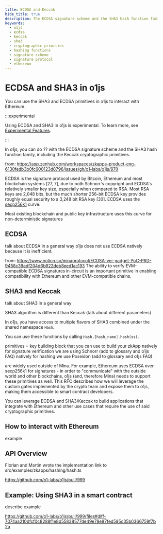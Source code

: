 ```yaml
---
title: ECDSA and Keccak
hide_title: true
description: The ECDSA signature scheme and the SHA3 hash function family, including the Keccak cryptographic primitives.  
keywords:
  - o1js
  - ecdsa
  - keccak
  - sha3
  - cryptographic primities
  - hashing functions
  - signature scheme
  - signature protocol
  - ethereum
---
```


# ECDSA and SHA3 in o1js

You can use the SHA3 and ECDSA primitives in o1js to interact with Ethereum.

:::experimental

Using ECDSA and SHA3 in o1js is experimental. To learn more, see [Experimental Features](/zkapps/experimental).

:::

In o1js, you can do ?? with  the ECDSA signature scheme and the SHA3 hash function family, including the Keccak cryptographic primitives. 

from: https://app.zenhub.com/workspaces/zkapps-product-eng-6130fedb3b0fc600123d8796/issues/gh/o1-labs/o1js/970 

ECDSA is the signature protocol used by Bitcoin, Ethereum and most blockchain
systems [27, 7], due to both Schnorr's copyright and ECDSA's relatively smaller key
size, especially when compared to RSA. Most RSA keys are 2,048 bits, but the much
shorter 256-bit ECDSA key provides roughly equal security to a 3,248 bit RSA key
[30].
ECDSA uses the [secp256k1](/glossary#secp256k1) curve.

Most existing blockchain and public key infrastructure uses this curve
for non-deterministic signatures 


## ECDSA

talk about ECDSA in a general way 
o1js does not use ECDSA natively because it is inefficient. 

from: https://www.notion.so/minaprotocol/ECDSA-ver-gadget-PoC-PRD-9458c38adf204d6b922deb8eed1ac193 
The ability to verify EVM-compatible ECDSA signatures in-circuit is an important primitive in enabling compatibility with Ethereum and other EVM-compatible chains. 

## SHA3 and Keccak

talk about SHA3 in a general way

SHA3 algorithm is different than Keccak (talk about different parameters)


In o1js, you have access to multiple flavors of SHA3 combined under the shared namespace `Hash`. 

You can use these functions by calling `Hash.[hash_name].hash(xs)`. 


primitives = key building block that you can use to build your zkApp 
natively for signature verification we are using Schnorr (add to glossary and o1js FAQ)
natively for hashing we use Poseidon (add to glossary and o1js FAQ)

are widely used outside of Mina. For example, Ethereum uses ECDSA over secp256k1 for signatures - in order to "communicate" with the outside world and other blockchains, o1js (and, therefore Mina) needs to support these primitives as well. This RFC describes how we will leverage the custom gates implemented by the crypto team and expose them to o1js, making them accessible to smart contract developers.

You can leverage ECDSA and SHA3/Keccak to build applications that integrate with Ethereum and other use cases that require the use of said cryptographic primitives.

## How to interact with Ethereum

example 

## API Overview

Florian and Martin wrote the implementation
 link to src/examples/zkapps/hashing/hash.ts 

https://github.com/o1-labs/o1js/pull/999 

## Example: Using SHA3 in a smart contract

describe example

https://github.com/o1-labs/o1js/pull/999/files#diff-7074aa210dfcf0c8288f1e8d55838577de49e78e87fed595c35b0366759f7b2a
